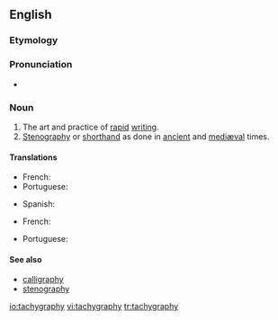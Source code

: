 ==English==
{{was wotd|2006|April|12}}

===Etymology===
{{confix|tachy|graphy}}

===Pronunciation===
* {{audio-pron|en-us-tachygraphy.ogg|ipa=/tæˈkɪɡrəfiː/|lang=en|country=us}}

===Noun===
{{en-noun|-}}

# The art and practice of [[rapid]] [[writing]].
# [[stenography|Stenography]] or [[shorthand]] as done in [[ancient]] and [[mediæval]] times.

====Translations====
{{trans-top|the art and practice of rapid writing}}
* French: {{t|fr|tachygraphie|f}}
* Portuguese: {{t|pt|taquigrafia|f}}
{{trans-mid}}
* Spanish: {{t|es|taquigrafía|f}}
{{trans-bottom}}

{{trans-top|stenography as done in ancient times}}
* French: {{t|fr|tachygraphie|f}}
{{trans-mid}}
* Portuguese: {{t|pt|taquigrafia|f}}
{{trans-bottom}}

====See also====
* [[calligraphy]]
* [[stenography]]

[[io:tachygraphy]]
[[vi:tachygraphy]]
[[tr:tachygraphy]]